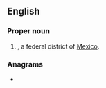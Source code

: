 {{also|dif|dif-}}
==English==

===Proper noun===
{{en-proper noun}}

# {{abbreviation of|Distrito Federal|lang=en|dot=}}, a federal district of [[Mexico]].

===Anagrams===
* {{anagrams|en|DFI|FDI|Fid.|IDF|fid}}